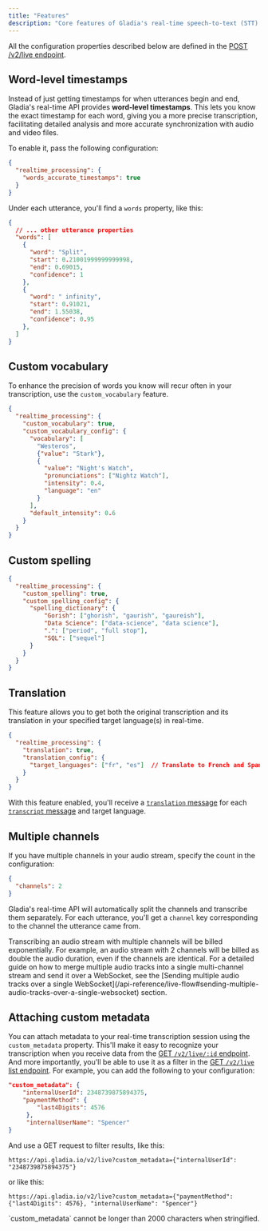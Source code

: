 ```yaml
---
title: "Features"
description: "Core features of Gladia's real-time speech-to-text (STT) API "
---
```



<Note>All the configuration properties described below are defined in the [POST /v2/live endpoint](/api-reference/v2/live/init).</Note>

<Languages />

## Word-level timestamps

Instead of just getting timestamps for when utterances begin and end, Gladia's real-time API provides **word-level timestamps**. This lets you know the exact timestamp for each word,  giving you a more precise transcription, facilitating detailed analysis and more accurate synchronization with audio and video files.

To enable it, pass the following configuration:

```json
{
  "realtime_processing": {
    "words_accurate_timestamps": true
  }
}
```

Under each utterance, you'll find a `words` property, like this:

```json
{
  // ... other utterance properties
  "words": [
    {
      "word": "Split",
      "start": 0.21001999999999998,
      "end": 0.69015,
      "confidence": 1
    },
    {
      "word": " infinity",
      "start": 0.91021,
      "end": 1.55038,
      "confidence": 0.95
    },
  ]
}
```

## Custom vocabulary

To enhance the precision of words you know will recur often in your transcription, use the `custom_vocabulary` feature.<br />

```json
{
  "realtime_processing": {
    "custom_vocabulary": true,
    "custom_vocabulary_config": {
      "vocabulary": [
        "Westeros", 
        {"value": "Stark"}, 
        { 
          "value": "Night's Watch",
          "pronunciations": ["Nightz Watch"],
          "intensity": 0.4,
          "language": "en"
        }
      ],
      "default_intensity": 0.6
    }
  }
}
```
<CustomVocabularyInputDescription />

## Custom spelling
<CustomSpellingStartDescription />

```json request data
{
  "realtime_processing": {
    "custom_spelling": true,
    "custom_spelling_config": {
      "spelling_dictionary": {
          "Gorish": ["ghorish", "gaurish", "gaureish"],
          "Data Science": ["data-science", "data science"],
          ".": ["period", "full stop"],
          "SQL": ["sequel"]
      }
    }
  }
}
```
<CustomSpellingEndDescription />

## Translation

This feature allows you to get both the original transcription and its translation in your specified target language(s) in real-time.

```json
{
  "realtime_processing": {
    "translation": true,
    "translation_config": {
      "target_languages": ["fr", "es"]  // Translate to French and Spanish
    }
  }
}
```

With this feature enabled, you'll receive a [`translation` message](/api-reference/v2/live/message/translation) for each [`transcript` message](/api-reference/v2/live/message/transcript) and target language.

## Multiple channels

If you have multiple channels in your audio stream, specify the count in the configuration:

```json
{
  "channels": 2
}
```

Gladia's real-time API will automatically split the channels and transcribe them separately.
For each utterance, you'll get a `channel` key corresponding to the channel the utterance came from.

<Warning>
  Transcribing an audio stream with multiple channels will be billed exponentially. For example, an audio stream with 2 channels will be billed as double the audio duration, even if the channels are identical.
</Warning>

<Note>
  For a detailed guide on how to merge multiple audio tracks into a single multi-channel stream and send it over a WebSocket, see the [Sending multiple audio tracks over a single WebSocket](/api-reference/live-flow#sending-multiple-audio-tracks-over-a-single-websocket) section.
</Note>

## Attaching custom metadata

You can attach metadata to your real-time transcription session using the `custom_metadata` property. This'll make it easy to recognize your transcription when you receive data from the [GET `/v2/live/:id` endpoint](/api-reference/v2/live/get). And more importantly, you'll be able to use it as a filter in the [GET `/v2/live` list endpoint](/api-reference/v2/live/list).
For example, you can add the following to your configuration:

```json
"custom_metadata": {
    "internalUserId": 2348739875894375,
    "paymentMethod": {
        "last4Digits": 4576
     },
     "internalUserName": "Spencer"
}
```

And use a GET request to filter results, like this:

```
https://api.gladia.io/v2/live?custom_metadata={"internalUserId": "2348739875894375"}
```

or like this:

```
https://api.gladia.io/v2/live?custom_metadata={"paymentMethod": {"last4Digits": 4576}, "internalUserName": "Spencer"}
```

<Warning>
  `custom_metadata` cannot be longer than 2000 characters when stringified.
</Warning>
